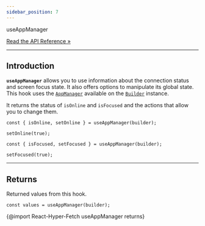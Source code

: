 ```yaml
---
sidebar_position: 7
---
```


<div class="api-link">
  <div class="api-link-title">useAppManager</div>
  <div class="api-link-sub-title">

[Read the API Reference »](/api/React/Hook/useAppManager.mdx)

  </div>
</div>

---

## Introduction

**`useAppManager`** allows you to use information about the connection status and screen focus state. It also offers
options to manipulate its global state. This hook uses the [`AppManager`](/documentation/02-Core/Managers.mdx) available
on the [`Builder`](/documentation/02-Core/Builder.mdx) instance.

It returns the status of `isOnline` and `isFocused` and the actions that allow you to change them.

```tsx
const { isOnline, setOnline } = useAppManager(builder);

setOnline(true);
```

```tsx
const { isFocused, setFocused } = useAppManager(builder);

setFocused(true);
```

---

## Returns

Returned values from this hook.

```tsx
const values = useAppManager(builder);
```

{@import React-Hyper-Fetch useAppManager returns}
